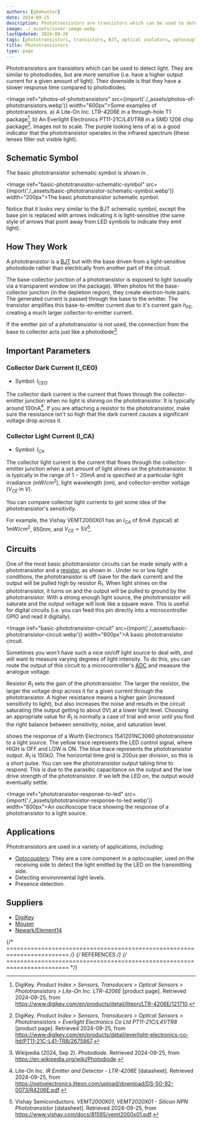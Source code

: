 ```yaml
---
authors: [gbmhunter]
date: 2024-09-25
description: Phototransistors are transistors which can be used to detect light. They are similar to photodiodes, but are more sensitive (i.e. have a higher output current for a given amount of light) at the expense of a slower response time. This page covers how they work, schematic symbols, important parameters, circuits, applications, suppliers,and more.
image: ./_assets/cover-image.webp
lastUpdated: 2024-09-26
tags: [phototransistors, transistors, BJT, optical isolators, optocouplers, sensors, optics, photodiodes]
title: Phototransistors
type: page
---
```


Phototransistors are transistors which can be used to detect light. They are similar to photodiodes, but are more sensitive (i.e. have a higher output current for a given amount of light). Their downside is that they have a slower response time compared to photodiodes.

<Image iref="photos-of-phototransistors" src={import('./_assets/photos-of-phototransistors.webp')} width="600px">Some examples of phototransistors. a) A Lite-On Inc. LTR-4206E in a through-hole T1 package[^digikey-lite-on-ltr-4206e], b) An Everlight Electronics PT11-21C/L41/TR8 in a SMD 1206 chip package[^digikey-everlight-pt11-21c-l41-tr8]. Images not to scale. The purple looking lens of a) is a good indicator that the phototransistor operates in the infrared spectrum (these lenses filter out visible light).</Image>

## Schematic Symbol

The basic phototransistor schematic symbol is shown in <IRef ref="basic-phototransistor-schematic-symbol" />.

<Image iref="basic-phototransistor-schematic-symbol" src={import('./_assets/basic-phototransistor-schematic-symbol.webp')} width="200px">The basic phototransistor schematic symbol.</Image>

Notice that it looks very similar to the BJT schematic symbol, except the base pin is replaced with arrows indicating it is light-sensitive (the same style of arrows that point away from LED symbols to indicate they emit light).

## How They Work

A phototransistor is a [BJT](/electronics/components/transistors/bipolar-junction-transistors-bjts/) but with the base driven from a light-sensitive photodiode rather than electrically from another part of the circuit.

The base-collector junction of a phototransistor is exposed to light (usually via a transparent window on the package). When photos hit the base-collector junction (in the depletion region), they create electron-hole pairs. The generated current is passed through the base to the emitter. The transistor amplifies this base-to-emitter current due to it's current gain $h_{FE}$, creating a much larger collector-to-emitter current.

If the emitter pin of a phototransistor is not used, the connection from the base to collector acts just like a photodiode[^wikipedia-photodiode].

## Important Parameters

### Collector Dark Current (I_CEO)

* Symbol: $I_{CEO}$

The collector dark current is the current that flows through the collector-emitter junction when no light is shining on the phototransistor. It is typically around 100nA[^lite-on-ltr-4206e-ds]. If you are attaching a resistor to the phototransistor, make sure the resistance isn't so high that the dark current causes a significant voltage drop across it.

### Collector Light Current (I_CA)

* Symbol: $I_{CA}$

The collector light current is the current that flows through the collector-emitter junction when a set amount of light shines on the phototransistor. It is typically in the range of $1-20mA$ and is specified at a particular light irradiance ($mW/cm^2$), light wavelength ($nm$), and collector-emitter voltage ($V_{CE}$ in $V$).

You can compare collector light currents to get some idea of the phototransistor's sensitivity.

For example, the Vishay VEMT2000X01 has an $I_{CA}$ of $6mA$ (typical) at $1mW/cm^2$, $950nm$, and $V_{CE} = 5V$[^vishay-vemt2000x01-ds].

## Circuits

One of the most basic phototransistor circuits can be made simply with a phototransistor and a [resistor](/electronics/components/resistors/), as shown in <IRef ref="basic-phototransistor-circuit" />. Under no or low light conditions, the phototransistor is off (save for the dark current) and the output will be pulled high by resistor $R_1$. When light shines on the phototransistor, it turns on and the output will be pulled to ground by the phototransistor. With a strong enough light source, the phototransistor will saturate and the output voltage will look like a square wave. This is useful for digital circuits (i.e. you can feed this pin directly into a microcontroller GPIO and read it digitally).

<Image iref="basic-phototransistor-circuit" src={import('./_assets/basic-phototransistor-circuit.webp')} width="600px">A basic phototransistor circuit.</Image>

Sometimes you won't have such a nice on/off light source to deal with, and will want to measure varying degrees of light intensity. To do this, you can route the output of this circuit to a microcontroller's [ADC](/electronics/components/analogue-to-digital-converters-adcs/) and measure the analogue voltage.

Resistor $R_1$ sets the gain of the phototransistor. The larger the resistor, the larger the voltage drop across it for a given current through the phototransistor. A higher resistance means a higher gain (increased sensitivity to light), but also increases the noise and results in the circuit saturating (the output getting to about 0V) at a lower light level.  Choosing an appropriate value for $R_1$ is normally a case of trial and error until you find the right balance between sensitivity, noise, and saturation level.

<IRef ref="phototransistor-response-to-led" /> shows the response of a Wurth Electronics 1541201NC3060 phototransistor to a light source. The yellow trace represents the LED control signal, where HIGH is OFF and LOW is ON. The blue trace represents the phototransistor output. $R_1$ is $150k\Omega$. The horizontal time grid is $200us$ per division, so this is a short pulse. You can see the phototransistor output taking time to respond. This is due to the parasitic capacitance on the output and the low drive strength of the phototransistor. If we left the LED on, the output would eventually settle.

<Image iref="phototransistor-response-to-led" src={import('./_assets/phototransistor-response-to-led.webp')} width="800px">An oscilloscope trace showing the response of a phototransistor to a light source.</Image>

## Applications

Phototransistors are used in a variety of applications, including:

* [Optocouplers](/electronics/components/optocouplers/): They are a core component in a optocoupler, used on the receiving side to detect the light emitted by the LED on the transmitting side.
* Detecting environmental light levels.
* Presence detection.

## Suppliers

* [DigiKey](https://www.digikey.com/en/products/filter/optical-sensors/phototransistors/544)
* [Mouser](https://www.mouser.com/c/optoelectronics/optical-detectors-sensors/phototransistors/)
* [Newark/Element14](https://www.newark.com/c/optoelectronics-displays/phototransistors)

{/* ======================================================================== */}
{/* REFERENCES */}
{/* ======================================================================== */}

[^digikey-lite-on-ltr-4206e]: DigiKey. _Product Index > Sensors, Transducers > Optical Sensors > Phototransistors > Lite-On Inc. LTR-4206E_ [product page]. Retrieved 2024-09-25, from https://www.digikey.com/en/products/detail/liteon/LTR-4206E/121710.
[^digikey-everlight-pt11-21c-l41-tr8]: DigiKey. _Product Index > Sensors, Transducers > Optical Sensors > Phototransistors > Everlight Electronics Co Ltd PT11-21C/L41/TR8_ [product page]. Retrieved 2024-09-25, from https://www.digikey.com/en/products/detail/everlight-electronics-co-ltd/PT11-21C-L41-TR8/2675867.
[^wikipedia-photodiode]: Wikipedia (2024, Sep 2). _Photodiode_. Retrieved 2024-09-25, from https://en.wikipedia.org/wiki/Photodiode.
[^lite-on-ltr-4206e-ds]: Lite-On Inc. _IR Emitter and Detector - LTR-4206E_ [datasheet]. Retrieved 2024-09-25, from https://optoelectronics.liteon.com/upload/download/DS-50-92-0073/R4206E.pdf.
[^vishay-vemt2000x01-ds]: Vishay Semiconductors. _VEMT2000X01, VEMT2020X01 - Silicon NPN Phototransistor_ [datasheet]. Retrieved 2024-09-25, from https://www.vishay.com/docs/81595/vemt2000x01.pdf.

